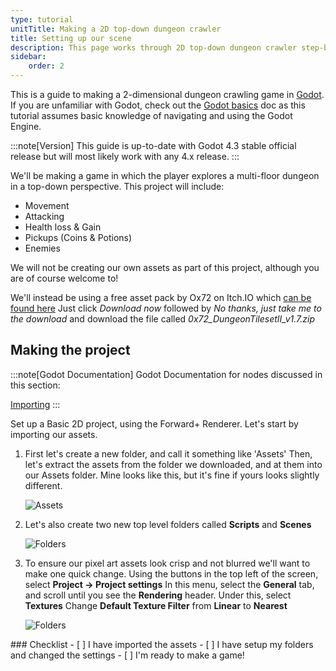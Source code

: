 ```yaml
---
type: tutorial
unitTitle: Making a 2D top-down dungeon crawler
title: Setting up our scene
description: This page works through 2D top-down dungeon crawler step-by-step
sidebar:
    order: 2
---
```



This is a guide to making a 2-dimensional dungeon crawling game in [Godot](https://godotengine.org/). If you are unfamiliar with Godot, check out the [Godot basics](/game-design/godot/basics) doc as this tutorial assumes basic knowledge of navigating and using the Godot Engine.

:::note[Version]
This guide is up-to-date with Godot 4.3 stable official release but will most likely work with any 4.x release.
:::

We'll be making a game in which the player explores a multi-floor dungeon in a top-down perspective. This project will include:
- Movement 
- Attacking
- Health loss & Gain 
- Pickups (Coins & Potions)
- Enemies

We will not be creating our own assets as part of this project, although you are of course welcome to!

We'll instead be using a free asset pack by Ox72 on Itch.IO which [can be found here](https://0x72.itch.io/dungeontileset-ii) Just click *Download now* followed by *No thanks, just take me to the download* and download the file called *0x72_DungeonTilesetII_v1.7.zip*


## Making the project

:::note[Godot Documentation]
Godot Documentation for nodes discussed in this section: 

[Importing](https://docs.godotengine.org/en/stable/tutorials/assets_pipeline/import_process.html)
:::


Set up a Basic 2D project, using the Forward+ Renderer. Let's start by importing our assets. 



<Steps>

1.  First let's create a new folder, and call it something like 'Assets' 
    Then, let's extract the assets from the folder we downloaded, and at them into our Assets folder. Mine looks like this, but it's fine if yours looks slightly different.

    ![Assets](/src/assets/godot/dungeonCrawler/assets.png)

2. Let's also create two new top level folders called **Scripts** and **Scenes**

    ![Folders](/src/assets/godot/dungeonCrawler/folders.png)

3. To ensure our pixel art assets look crisp and not blurred we'll want to make one quick change.
    Using the buttons in the top left of the screen, select **Project -> Project settings** In this menu, select the **General** tab, and scroll until you see the **Rendering** header. Under this, select **Textures**
    Change **Default Texture Filter** from **Linear** to **Nearest**

    ![Folders](/src/assets/godot/dungeonCrawler/TextureFilter.png)
</Steps>

<Box>
### Checklist
<Checklist>
- [ ] I have imported the assets
- [ ] I have setup my folders and changed the settings
- [ ] I'm ready to make a game!
</Checklist>
</Box>